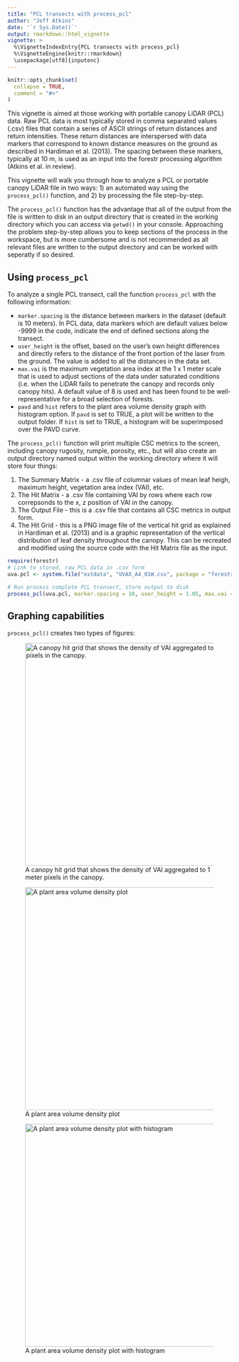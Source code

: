 ```yaml
---
title: "PCL transects with process_pcl"
author: "Jeff Atkins"
date: '`r Sys.Date()`'
output: rmarkdown::html_vignette
vignette: >
  %\VignetteIndexEntry{PCL transects with process_pcl}
  %\VignetteEngine{knitr::rmarkdown} 
  \usepackage[utf8]{inputenc}
---
```


```r
knitr::opts_chunk$set(
  collapse = TRUE,
  comment = "#>"
)
```

This vignette is aimed at those working with portable canopy LiDAR (PCL) data. Raw PCL data is most typically stored in comma separated values (.csv) files that contain a series of ASCII strings of return distances and return intensities. These return distances are interspersed with data markers that correspond to known distance measures on the ground as described in Hardiman et al. (2013). The spacing between these markers, typically at 10 m, is used as an input into the forestr processing algorithm (Atkins et al. in review). 

This vignette will walk you through how to analyze a PCL or portable canopy LiDAR file in two ways: 1) an automated way using the `process_pcl()` function, and 2) by processing the file step-by-step.

The `process_pcl()` function has the advantage that all of the output from the file is written to disk in an output directory that is created in the working directory which you can access via `getwd()` in your console. Approaching the problem step-by-step allows you to keep sections of the process in the workspace, but is more cumbersome and is not recommended as all relevant files are written to the output directory and can be worked with seperatly if so desired. 

## Using `process_pcl`

To analyze a single PCL transect, call the function `process_pcl` with the following information:

* `marker.spacing` is the distance between markers in the dataset (default is 10 meters). In PCL data, data markers which are default values below -9999 in the code, indicate the end of defined sections along the transect. 
* `user_height` is the offset, based on the user's own height differences and directly refers to the distance of the front portion of the laser from the ground. The value is added to all the distances in the data set.
* `max.vai` is the maximum vegetation area index at the 1 x 1 meter scale that is used to adjust sections of the data under saturated conditions (i.e. when the LiDAR fails to penetrate the canopy and records only canopy hits). A default value of 8 is used and has been found to be well-representative for a broad selection of forests.
* `pavd` and `hist` refers to the plant area volume density graph with histogram option. If `pavd` is set to TRUE, a plot will be written to the output folder. If `hist` is set to TRUE, a histogram will be superimposed over the PAVD curve.

The `process_pcl()` function will print multiple CSC metrics to the screen, including canopy rugosity, rumple, porosity, etc., but will also create an output directory named output within the working directory where it will store four things:

1.  The Summary Matrix - a .csv file of columnar values of mean leaf heigh, maximum height, vegetation area index (VAI), etc.
2.  The Hit Matrix - a .csv file containing VAI by rows where each row correpsonds to the x, z position of VAI in the canopy.
3.  The Output File - this is a .csv file that contains all CSC metrics in output form.
4.  The Hit Grid - this is a PNG image file of the vertical hit grid as explained in Hardiman et al. (2013) and is a graphic representation of the vertical distribution of leaf density throughout the canopy. This can be recreated and modified using the source code with the Hit Matrix file as the input.


```r
require(forestr)
# Link to stored, raw PCL data in .csv form
uva.pcl <- system.file("extdata", "UVAX_A4_01W.csv", package = "forestr")

# Run process complete PCL transect, store output to disk
process_pcl(uva.pcl, marker.spacing = 10, user_height = 1.05, max.vai = 8, pavd = FALSE, hist = FALSE, save_output = FALSE)
```

## Graphing capabilities

`process_pcl()` creates two types of figures:   

![A canopy hit grid that shows the density of VAI aggregated to 1 meter pixels in the canopy.](hitgrid.png){width=500px}

![A plant area volume density plot](pavd.png){width=500px}

![A plant area volume density plot with histogram](pavd_hist.png){width=500px}


